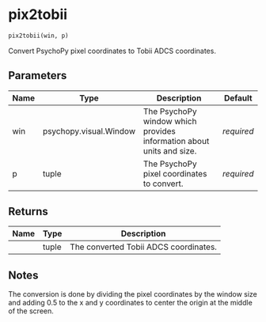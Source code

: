 # pix2tobii { #DeToX.pix2tobii }

```python
pix2tobii(win, p)
```

Convert PsychoPy pixel coordinates to Tobii ADCS coordinates.

## Parameters {.doc-section .doc-section-parameters}

| Name   | Type                   | Description                                                          | Default    |
|--------|------------------------|----------------------------------------------------------------------|------------|
| win    | psychopy.visual.Window | The PsychoPy window which provides information about units and size. | _required_ |
| p      | tuple                  | The PsychoPy pixel coordinates to convert.                           | _required_ |

## Returns {.doc-section .doc-section-returns}

| Name   | Type   | Description                           |
|--------|--------|---------------------------------------|
|        | tuple  | The converted Tobii ADCS coordinates. |

## Notes {.doc-section .doc-section-notes}

The conversion is done by dividing the pixel coordinates by the window size
and adding 0.5 to the x and y coordinates to center the origin at the
middle of the screen.
